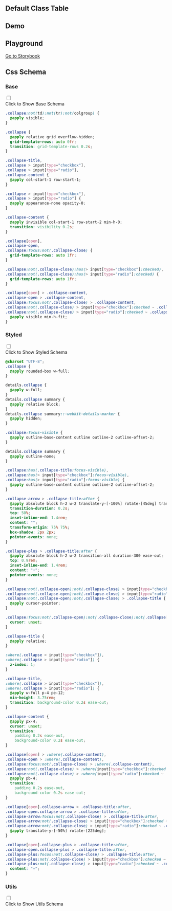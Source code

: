 

## Default Class Table
  
<CssTable name="collapse" />
  
## Demo
  
<Demo></Demo>

## Playground
  
[Go to Storybook](https://story.ui.icebreaker.top/?path=/docs/data-display-collapse--docs)
  
## Css Schema


### Base

<div className="collapse">
<input type="checkbox" /> 
<div class="collapse-title px-0">
<span class="btn">Click to Show Base Schema</span>
</div>
<div class="collapse-content"> 

```css
.collapse:not(td):not(tr):not(colgroup) {
  @apply visible;
}

.collapse {
  @apply relative grid overflow-hidden;
  grid-template-rows: auto 0fr;
  transition: grid-template-rows 0.2s;
}

.collapse-title,
.collapse > input[type="checkbox"],
.collapse > input[type="radio"],
.collapse-content {
  @apply col-start-1 row-start-1;
}

.collapse > input[type="checkbox"],
.collapse > input[type="radio"] {
  @apply appearance-none opacity-0;
}

.collapse-content {
  @apply invisible col-start-1 row-start-2 min-h-0;
  transition: visibility 0.2s;
}

.collapse[open],
.collapse-open,
.collapse:focus:not(.collapse-close) {
  grid-template-rows: auto 1fr;
}

.collapse:not(.collapse-close):has(> input[type="checkbox"]:checked),
.collapse:not(.collapse-close):has(> input[type="radio"]:checked) {
  grid-template-rows: auto 1fr;
}

.collapse[open] > .collapse-content,
.collapse-open > .collapse-content,
.collapse:focus:not(.collapse-close) > .collapse-content,
.collapse:not(.collapse-close) > input[type="checkbox"]:checked ~ .collapse-content,
.collapse:not(.collapse-close) > input[type="radio"]:checked ~ .collapse-content {
  @apply visible min-h-fit;
}

```

</div>
</div>



### Styled

<div className="collapse">
<input type="checkbox" /> 
<div class="collapse-title px-0">
<span class="btn">Click to Show Styled Schema</span>
</div>
<div class="collapse-content"> 

```css
@charset "UTF-8";
.collapse {
  @apply rounded-box w-full;
}

details.collapse {
  @apply w-full;
}
details.collapse summary {
  @apply relative block;
}
details.collapse summary::-webkit-details-marker {
  @apply hidden;
}

.collapse:focus-visible {
  @apply outline-base-content outline outline-2 outline-offset-2;
}

details.collapse summary {
  @apply outline-none;
}

.collapse:has(.collapse-title:focus-visible),
.collapse:has(> input[type="checkbox"]:focus-visible),
.collapse:has(> input[type="radio"]:focus-visible) {
  @apply outline-base-content outline outline-2 outline-offset-2;
}

.collapse-arrow > .collapse-title:after {
  @apply absolute block h-2 w-2 translate-y-[-100%] rotate-[45deg] transition-all ease-out;
  transition-duration: 0.2s;
  top: 50%;
  inset-inline-end: 1.4rem;
  content: "";
  transform-origin: 75% 75%;
  box-shadow: 2px 2px;
  pointer-events: none;
}

.collapse-plus > .collapse-title:after {
  @apply absolute block h-2 w-2 transition-all duration-300 ease-out;
  top: 0.9rem;
  inset-inline-end: 1.4rem;
  content: "+";
  pointer-events: none;
}

.collapse:not(.collapse-open):not(.collapse-close) > input[type="checkbox"],
.collapse:not(.collapse-open):not(.collapse-close) > input[type="radio"]:not(:checked),
.collapse:not(.collapse-open):not(.collapse-close) > .collapse-title {
  @apply cursor-pointer;
}

.collapse:focus:not(.collapse-open):not(.collapse-close):not(.collapse[open]) > .collapse-title {
  cursor: unset;
}

.collapse-title {
  @apply relative;
}

:where(.collapse > input[type="checkbox"]),
:where(.collapse > input[type="radio"]) {
  z-index: 1;
}

.collapse-title,
:where(.collapse > input[type="checkbox"]),
:where(.collapse > input[type="radio"]) {
  @apply w-full p-4 pe-12;
  min-height: 3.75rem;
  transition: background-color 0.2s ease-out;
}

.collapse-content {
  @apply px-4;
  cursor: unset;
  transition:
    padding 0.2s ease-out,
    background-color 0.2s ease-out;
}

.collapse[open] > :where(.collapse-content),
.collapse-open > :where(.collapse-content),
.collapse:focus:not(.collapse-close) > :where(.collapse-content),
.collapse:not(.collapse-close) > :where(input[type="checkbox"]:checked ~ .collapse-content),
.collapse:not(.collapse-close) > :where(input[type="radio"]:checked ~ .collapse-content) {
  @apply pb-4;
  transition:
    padding 0.2s ease-out,
    background-color 0.2s ease-out;
}

.collapse[open].collapse-arrow > .collapse-title:after,
.collapse-open.collapse-arrow > .collapse-title:after,
.collapse-arrow:focus:not(.collapse-close) > .collapse-title:after,
.collapse-arrow:not(.collapse-close) > input[type="checkbox"]:checked ~ .collapse-title:after,
.collapse-arrow:not(.collapse-close) > input[type="radio"]:checked ~ .collapse-title:after {
  @apply translate-y-[-50%] rotate-[225deg];
}

.collapse[open].collapse-plus > .collapse-title:after,
.collapse-open.collapse-plus > .collapse-title:after,
.collapse-plus:focus:not(.collapse-close) > .collapse-title:after,
.collapse-plus:not(.collapse-close) > input[type="checkbox"]:checked ~ .collapse-title:after,
.collapse-plus:not(.collapse-close) > input[type="radio"]:checked ~ .collapse-title:after {
  content: "−";
}

```

</div>
</div>



### Utils

<div className="collapse">
<input type="checkbox" /> 
<div class="collapse-title px-0">
<span class="btn">Click to Show Utils Schema</span>
</div>
<div class="collapse-content"> 

```css

```

</div>
</div>



